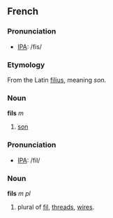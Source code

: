 ==French==
===Pronunciation===
*[[w:IPA|IPA]]: /fis/

===Etymology===
From the Latin [[filius]], meaning ''son''.

===Noun===
'''fils''' ''m''

# [[son]]

===Pronunciation===
*[[w:IPA|IPA]]: /fil/

===Noun===
'''fils''' ''m pl''

# plural of [[fil]], [[threads]], [[wires]].